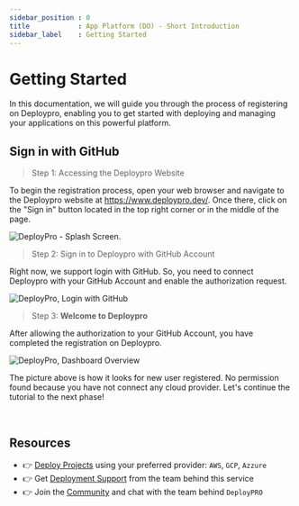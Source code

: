 ```yaml
---
sidebar_position : 0
title            : App Platform (DO) - Short Introduction 
sidebar_label    : Getting Started
---
```


# Getting Started

In this documentation, we will guide you through the process of registering on Deploypro, enabling you to get started with deploying and managing your applications on this powerful platform.

## Sign in with GitHub

> Step 1: Accessing the Deploypro Website

To begin the registration process, open your web browser and navigate to the Deploypro website at https://www.deploypro.dev/. Once there, click on the "Sign in" button located in the top right corner or in the middle of the page.

![DeployPro - Splash Screen.](https://github.com/app-generator/dummy/assets/51070104/3e44bb40-c425-4548-b580-ac87c027e185)

> Step 2: Sign in to Deploypro with GitHub Account

Right now, we support login with GitHub. So, you need to connect Deploypro with your GitHub Account and enable the authorization request.

![DeployPro, Login with GitHub](https://github.com/app-generator/dummy/assets/51070104/d331f32e-cfb3-4421-b81b-0dab7405ef55)

> Step 3: **Welcome to Deploypro**

After allowing the authorization to your GitHub Account, you have completed the registration on Deploypro.

![DeployPro, Dashboard Overview](https://github.com/app-generator/dummy/assets/51070104/3f4bebfb-ca92-49a5-987b-d0692067b6e2)

The picture above is how it looks for new user registered. No permission found because you have not connect any cloud provider. Let's continue the tutorial to the next phase!

<br />

## Resources

- 👉 [Deploy Projects](https://deploypro.dev/) using your preferred provider: `AWS`, `GCP`, `Azzure`
- 👉 Get [Deployment Support](https://deploypro.dev/support/) from the team behind this service
- 👉 Join the [Community](https://discord.gg/qQhjQZhnur) and chat with the team behind `DeployPRO`
